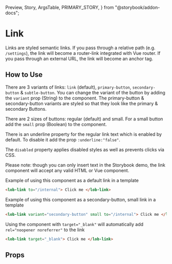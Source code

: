   Preview,
  Story,
  ArgsTable,
  PRIMARY_STORY,
} from "@storybook/addon-docs";

# Link

Links are styled semantic links. If you pass through a relative path (e.g. `/settings`), the link will become a router-link integrated with Vue router. If you pass through an external URL, the link will become an anchor tag.

<Preview>
  <Story id="components-link--regular-link" />
</Preview>

## How to Use

There are 3 variants of links: `link` (default), `primary-button`, `secondary-button` & `subtle-button`.
You can change the variant of the button by adding the `variant` prop (String) to the component.
The primary-button & secondary-button variants are styled so that they look like the primary & secondary Buttons.

There are 2 sizes of buttons: regular (default) and small. For a small button add the `small` prop (Boolean) to the component.

There is an underline property for the regular link text which is enabled by default. To disable it add the prop `:underline:"false"`.

The `disabled` property applies disabled styles as well as prevents clicks via CSS.

Please note: though you can only insert text in the Storybook demo, the link component will accept any valid HTML or Vue component.

Example of using this component as a default link in a template

```html
<lob-link to="/internal"> Click me </lob-link>
```

Example of using this component as a secondary-button, small link in a template

```html
<lob-link variant="secondary-button" small to="/internal"> Click me </lob-link>
```

Using the component with `target="_blank"` will automatically add `rel="noopener noreferrer"` to the link

```html
<lob-link target="_blank"> Click me </lob-link>
```

## Props

<ArgsTable story={PRIMARY_STORY} />
